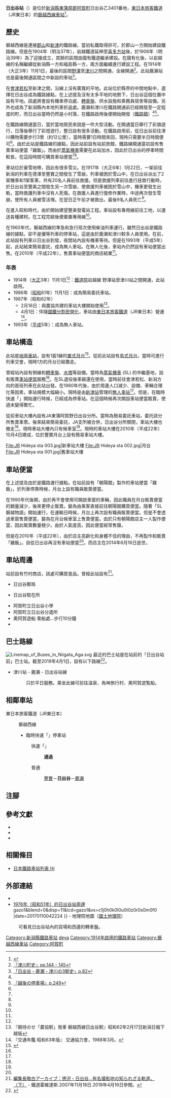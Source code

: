 {{NoteTA|G1=Transport
|T=zh-hans:日出谷站;zh-hk:日出谷站;zh-tw:日出谷車站;
|1=zh-hans:日出谷站;zh-hk:日出谷站;zh-tw:日出谷車站;
}}
{{Infobox station
|公司色 = green
|站名 = 日出谷
|圖片 = JR Hideya sta 004.jpg
|圖片說明 = 車站全景
|日文原名 = 日出谷
|平假名 = ひでや
|羅馬拼音 = Hideya
|副站名 = 
|電報略號 = ヒヤ
|所在地 = {{JPN}}[[新潟縣|新潟縣]][[東蒲原郡|東蒲原郡]][[阿賀町|阿賀町]]日出谷<ref name="eki"/>乙3401番地
|座標 = {{coord|37|41|44.49|N|139|28|47.41|E|type:railwaystation_region:JP-24|display=inline,title}}
|車站構造 = [[地面車站|地面車站]]
|月台配置 = 1面1線<ref name="zeneki"/>
|啟用年月日 = 1914年（[[大正|大正]]3年）11月1日<ref name="eki"/>
|廢站年月日 = 
|乘客人數 = 
|上下車人次 = 
|統計年度 = 
|轉車 = 
|全寬備註 = [[無人車站|無人車站]]<ref name="zeneki"/>
|adjacent = {{Adjacent stations|system=東日本旅客鐵道|line=磐越西線|left=豐實|right=鹿瀨|note-left=7.1km|note-mid=距離[[郡山站_(福島縣)|郡山]]128.4km|note-right=5.2km}}
}}
'''日出谷站'''（{{jpn|j=日出谷駅|hg=ひでやえき|rm=Hideya eki|f=y}}）是位於[[新潟縣|新潟縣]][[東蒲原郡|東蒲原郡]][[阿賀町|阿賀町]]日出谷乙3401番地，[[東日本旅客鐵道|東日本旅客鐵道]]（JR東日本）的[[磐越西線|磐越西線]][[鐵路車站|車站]]<ref name="eki">{{Cite web |url=http://www.jreast.co.jp/estation/station/info.aspx?StationCd=1325 |title=JR東日本：各駅情報(日出谷駅) |publisher=東日本旅客鉄道 |accessdate=2014-10-25 |language=ja |archive-date=2016-03-04 |archive-url=https://web.archive.org/web/20160304112814/http://www.jreast.co.jp/estation/station/info.aspx?StationCd=1325 |dead-url=no }}</ref>。

== 歷史 ==
磐越西線是連接[[郡山站_(福島縣)|郡山]]和[[新津站_(日本)|新津]]的鐵路線。當初私鐵{{Translink|ja|岩越鉄道|岩越鐵道}}取得許可，於郡山一方開始建設鐵路線。但是在1904年（明治37年），岩越鐵道延伸至[[喜多方站|喜多方站]]後，於1906年（明治39年）為了迎接{{Translink|ja|鉄道国有法|鐵道國有法}}成立，其餘的區間由國有鐵道繼承建設。在國有化後，以岩越線的名稱繼續從新潟縣一方和福島縣一方，兩方面繼續進行建設工程。在1914年（大正3年）11月1日，最後的區間[[野澤站|野澤]]至[[津川站|津川]]之間開通，全線開通<ref name = "町史_144-145">[[#町史|『津川町史』pp.144 - 145]]</ref>。此站鹿瀨站也是最後開通區間之中新設的車站<ref name = "RJ636_82">[[#RJ636|「日出谷・鹿瀬・津川の3駅史」p.82]]</ref>。

在[[會津若松站|會津若松]]至新津之間，沿線上沒有廣寬的平地。此站位於縣界的中間地點中，選擇在日出谷成為鐵路據點，在上述提及沒有太多平地的地勢下，日出谷這個位置中設有平地。該處將會設有機車停泊處、[[轉車盤|轉車盤]]、供水設施和乘務員宿舍等設備。另外也成為了新潟縣內本地列車折返處。鹿瀨和津川在鐵路開通前已經開發至一定程度的町，而日出谷當時仍然是小村落，在鐵路啟用後便開始開發（[[鐵路鎮|鐵路鎮]]）<ref name = "RJ636_82" /><ref name = "停車場_249">[[#停車場|『越後の停車場』p.249]]</ref>。

在鐵路線開通當日，當於當地居民來說是一件大型活動。在開通當日舉行了彩旗遊行，日落後舉行了彩燈遊行，整日設有很多活動。在鐵路啟用前，從日出谷前往津川購物需要步行3里（約12公里），當時需要1日時間來回，現時只需要半日時間便可<ref name = "停車場_249" />。由於此站是鐵路線的據點，因此站前設有站前旅館，鐵路線開通當初設有售賣車站便當「雞飯」。而由於[[蒸氣機車|蒸氣機車]]需要在此站加水，因此於日出谷的停車時間較長，在這段時間可購買車站便當<ref name = "RJ636_82" /><ref name = "停車場_249" />。

車站位於豪雪地帶，因此有很多雪災。在1917年（大正6年）1月22日，一架前往新潟的列車在德澤至豐實之間發生了雪崩，列車被困於雪山中，在日出谷派出了2架機車和1架客車，共有20名人員前往救援。但是救援列車前往進行拯救行動時，於日出谷至豐美之間發生另一次雪崩，使救援列車被困於雪山中，機車更發生出軌，當時救護列車中沒有人死傷。在救援人員進行復修作業時，中途再次發生雪崩，使所有人員被雪活埋。在翌日正午前才被救出，最後9名人員死亡<ref name = "停車場_249" />。

在進入昭和時代，由於開始建望豐美發電站工程。車站設有專用線前往工地，以運送各種建材。在工程完結後便棄置專用線<ref name = "停車場_249" />。

在1960年代，磐越西線的準急和急行班次使用柴油列車運行。雖然日出谷是鐵路線的據點，卻不是優等列車的停車站，這是由於鹿瀨和津川較多人員使用。在{{Translink|ja|1986年11月1日国鉄ダイヤ改正|1986年11月1日日本國鐵時間表修正}}前，此站設有列車以日出谷到發，夜間站內設有機車等待。但是在1993年（平成5年）起，此站結束簡易委託，成為無人車站。在無人化後，車站內仍然設有車站便當出售。在2010年（平成22年），售賣車站便當的商店結業<ref name = "RJ636_82" />。

=== 年表 ===
* 1914年（[[大正|大正]]3年）11月1日<ref name="eki"/>：[[鐵道省_(日本)|鐵道院]]岩越線 野澤站至津川站之間開通，此站啟用。
* 1986年（[[昭和|昭和]]61年）11月1日：成為簡易委託車站。
* 1987年（昭和62年）
** 2月16日：與農協共建的車站大樓開始使用<ref>『期待のせ「農協駅」発車 磐越西線日出谷駅』昭和62年2月17日新潟日報下越版</ref>。
** 4月1日：伴隨[[國鐵分割民營化|國鐵分割民營化]]，車站由[[東日本旅客鐵道|東日本旅客鐵道]]（JR東日本）營運<ref name="trafic-yearbook-1988">『交通年鑑 昭和63年版』 交通協力會，1988年3月。</ref>。
* 1993年（[[平成|平成]]5年）：成為無人車站。

== 車站構造 ==
此站是[[地面車站|地面車站]]，設有1面1線的[[單式月台|單式月台]]<ref name="zeneki">{{Cite journal|date = 2013-08-04 |title= 週刊JR全駅・全車両基地 |journal = 週刊JR全駅・全車両基地 |issue = 50 |page = 25 |publisher = 朝日新聞出版  |accessdate = 2014-10-25|language=ja}}</ref>。從前此站設有[[島式月台|島式月台]]，當時可進行列車交會，現時1方的月台已經撒走。

曾經站內設有側線和[[轉車盤|轉車盤]]、[[水塔|水塔]]等設備。當時為[[蒸氣機車|蒸氣機車]] (SL) 的中繼基地，設有販賣[[車站便當|車站便當]]服務<ref name="zeneki"/>。在SL退役後車廠還在使用，當時前往會津若松、新潟方向的首班列車在此站出發。在1980年代後，由於周邊人口減少、設備、車輛合理化等因素，車站規模大幅縮小。現時是由[[新津站_(日本)|新津站]]管理的[[無人車站|無人車站]]<ref name="zeneki"/>。但是，在臨時快速「{{Translink|ja|SLばんえつ物語|SL磐越物語號列車|SL磐越物語}}」開始運行時候，已經成為停車站。在這個時候再次開設車站便當販賣，使週末變得繁忙。

從前車站大樓內設有JA東蒲阿賀野日出谷分所。當時為簡易委託車站，委托該分所售賣車票。後來結束簡易委託，JA支所被合併，日出谷分所關閉，車站大樓也撤走<ref name="zeneki"/>。現時車站大樓內只有候車室<ref name="zeneki"/>。現時的車站大樓在2010年（平成22年）10月4日建成，位於豐實月台上設有簡易車站大樓。

<gallery widths="200" heights="140">
File:JR Hideya sta 003.jpg|新車站大樓
File:JR Hideya sta 002.jpg|月台
File:JR Hideya sta 001.jpg|舊車站大樓
</gallery>
== 車站便當 ==
在上述提及由於是鐵路運行據點。在站前設有「朝陽館」製作的車站便當「雞飯」，於列車停靠時候，月台上設有職員販賣便當。

在1990年代後期，由於再不會使用可開啟車窗的車輛，因此職員在月台販賣便當的銷量減少，後來更停止販賣。變為由乘客直接前往朝陽館購買便當。隨著「SL磐越物語」開始運行，在運輸日時候，月台上再次設有職員販賣便當。但是不會透過車窗售賣便當，變為在月台候車室上售賣便當。由於只有朝陽館店主一人製作便當，因此販賣數量極少。由於人氣度高，因此便當經常售罄。

但是在2010年（平成22年），由於店主高齡化和身體不佳的理由，不再製作和販賣「雞飯」。自從日出谷再沒有車站便當<ref name="zeneki"/>。而店主在2014年6月16日逝世。

== 車站周邊 ==
站前設有竹村商店，該處可購買食品。曾經此站設有{{Translink|ja|馬車軌道}}<ref>[http://rail.hobidas.com/blog/natori09/archives/2007/11/post_660.html 編集長敬白アーカイブ：徳沢・日出谷…有名撮影地の知られざる軌道。（下）] {{Wayback|url=http://rail.hobidas.com/blog/natori09/archives/2007/11/post_660.html |date=20190416150235 }}{{ja icon}} - 鐵道霍維達斯.2007年11月18日.2019年4月16日參閲。</ref>。
* 日出谷郵局
* {{Translink|ja|津川警察署|津川警署}}日出谷駐在所
* 阿賀町立日出谷小學　
* 阿賀町立日出谷分遣所
* 奧阿賀遊船 乘船處…步行10分鐘
* {{Translink|ja|国道459号|國道459號}}

== 巴士路線 ==
[[File:Linemap_of_Buses_in_Niigata_Aga.svg|thumb]]
最近的巴士站是在站前的「日出谷站前」巴士站。截至2019年4月1日，{{Translink|ja|新潟交通観光バス|新潟交通觀光巴士}}設有以下路線<ref>{{Cite web |url=http://www.niigata-kotsu.co.jp/~nk-kanko/tsugawa.html |title=津川エリア |publisher=新潟交通観光バス |accessdate=2019-04-16 |language=ja |archive-date=2015-10-07 |archive-url=https://web.archive.org/web/20151007015131/http://www.niigata-kotsu.co.jp/~nk-kanko/tsugawa.html |dead-url=no }}</ref>。
* 津川站 - 鹿瀨 - 日出谷站線
*: 只於平日服務。乘坐此線可前往溫泉、角神旅行村、奧阿賀遊覧船。

== 相鄰車站 ==
; 東日本旅客鐵道（JR東日本）
: {{Color|#cb7b35|■}}磐越西線
:* 臨時快速「{{Translink|ja|SLばんえつ物語|SL磐越物語號列車|SL磐越物語}}」停車站
:: {{Color|red|□}}快速「{{Translink|ja|あがの (列車)|阿賀野號列車|阿賀野}}」
::: '''通過'''
:: {{Color|gray|■}}普通
::: [[豐實站|豐實]]－'''日出谷'''－[[鹿瀨站|鹿瀨]]
== 注腳 ==
{{Reflist|2}}
== 參考文獻 ==
* {{Cite journal |  author = 岩成政和 | title = 日出谷・鹿瀬・津川の3駅史 | journal = {{Translink|ja|鉄道ジャーナル|鐵道雜誌}} | date= 2019年10月 | issue= 636 | publisher = 鐵道雜誌社 | pages = 82 - 83 | ref = RJ636|language=ja}}
* {{Cite book |  editor = 津川史編委員會 | title = 津川町史 | year = 1969 | publisher = 津川町 | ref = 町史|language=ja}}
* {{Cite book |  editor = 朝日新聞新潟分局 | title = 越後の停車場 | date = 1981-12-15 | publisher = 朝日新聞社 | ref = 停車場|language=ja}}
== 相關條目 ==
{{commonscat|Hideya Station}}
* [[日本鐵路車站列表_Hi|日本鐵路車站列表 Hi]]
== 外部連結==
*{{外部連結/JR東日本車站|1325|日出谷}}{{ja icon}}
* [http://maps.gsi.go.jp/#15/37.705627/139.534271/&base=std&ls=std|gazo1&blend=0&disp=11&lcd=gazo1&vs=c1j0h0k0l0u0t0z0r0s0m0f0 1976年（昭和51年）的日出谷站周邊] {{Wayback|url=http://maps.gsi.go.jp/#15/37.705627/139.534271/&base=std&ls=std{{!}}gazo1&blend=0&disp=11&lcd=gazo1&vs=c1j0h0k0l0u0t0z0r0s0m0f0 |date=20170110042224 }} - 地理院地圖（[[國土地理院|國土地理院]]）
: 可看見日出谷站內的貨場和西邊的轉車盤。
{{磐越西線 (森與水與浪漫之鐵道)}}
{{DEFAULTSORT:Hideya}}
[[Category:新潟縣鐵路車站|Category:新潟縣鐵路車站]]
[[Category:日本鐵路車站_Hi|deya]]
[[Category:1914年啟用的鐵路車站|Category:1914年啟用的鐵路車站]]
[[Category:磐越西線車站|Category:磐越西線車站]]
[[Category:阿賀町|Category:阿賀町]]